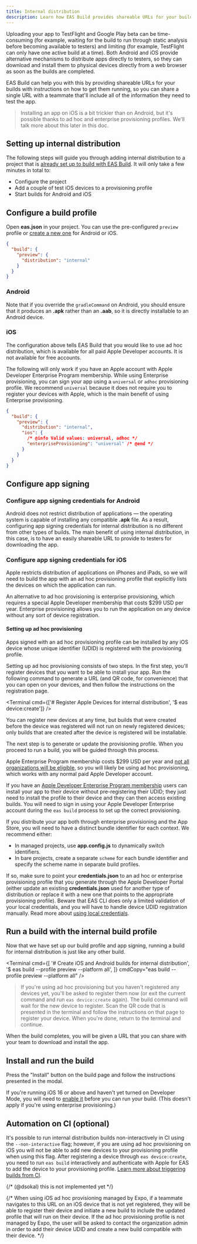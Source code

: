 ```yaml
---
title: Internal distribution
description: Learn how EAS Build provides shareable URLs for your builds with your team for internal distribution.
---
```



Uploading your app to TestFlight and Google Play beta can be time-consuming (for example, waiting for the build to run through static analysis before becoming available to testers) and limiting (for example, TestFlight can only have one active build at a time). Both Android and iOS provide alternative mechanisms to distribute apps directly to testers, so they can download and install them to physical devices directly from a web browser as soon as the builds are completed.

EAS Build can help you with this by providing shareable URLs for your builds with instructions on how to get them running, so you can share a single URL with a teammate that'll include all of the information they need to test the app.

> Installing an app on iOS is a bit trickier than on Android, but it's possible thanks to ad hoc and enterprise provisioning profiles. We'll talk more about this later in this doc.

## Setting up internal distribution

The following steps will guide you through adding internal distribution to a project that is [already set up to build with EAS Build](setup.mdx). It will only take a few minutes in total to:

- Configure the project
- Add a couple of test iOS devices to a provisioning profile
- Start builds for Android and iOS

<Step label="1">

## Configure a build profile

Open **eas.json** in your project. You can use the pre-configured `preview` profile or [create a new one](/build/eas-json/#build-profiles) for Android or iOS.

```json eas.json
{
  "build": {
    "preview": {
      "distribution": "internal"
    }
  }
}
```

### Android

Note that if you override the `gradleCommand` on Android, you should ensure that it produces an **.apk** rather than an **.aab**, so it is directly installable to an Android device.

### iOS

The configuration above tells EAS Build that you would like to use ad hoc distribution, which is available for all paid Apple Developer accounts. It is not available for free accounts.

<Collapsible summary="Do you have an Apple Developer Enterprise Program membership?">

The following will only work if you have an Apple account with Apple Developer Enterprise Program membership. While using Enterprise provisioning, you can sign your app using a `universal` or `adhoc` provisioning profile. We recommend `universal` because it does not require you to register your devices with Apple, which is the main benefit of using Enterprise provisioning.

```json
{
  "build": {
    "preview": {
      "distribution": "internal",
      "ios": {
        /* @info Valid values: universal, adhoc */
        "enterpriseProvisioning": "universal" /* @end */
      }
    }
  }
}
```

</Collapsible>

</Step>

<Step label="2">

## Configure app signing

<Step label="2.1">

### Configure app signing credentials for Android

Android does not restrict distribution of applications &mdash; the operating system is capable of installing any compatible **.apk** file. As a result, configuring app signing credentials for internal distribution is no different from other types of builds. The main benefit of using internal distribution, in this case, is to have an easily shareable URL to provide to testers for downloading the app.

</Step>

<Step label="2.2">

### Configure app signing credentials for iOS

Apple restricts distribution of applications on iPhones and iPads, so we will need to build the app with an ad hoc provisioning profile that explicitly lists the devices on which the application can run.

An alternative to ad hoc provisioning is enterprise provisioning, which requires a special Apple Developer membership that costs $299 USD per year. Enterprise provisioning allows you to run the application on any device without any sort of device registration.

</Step>

#### Setting up ad hoc provisioning

Apps signed with an ad hoc provisioning profile can be installed by any iOS device whose unique identifier (UDID) is registered with the provisioning profile.

Setting up ad hoc provisioning consists of two steps. In the first step, you'll register devices that you want to be able to install your app. Run the following command to generate a URL (and QR code, for convenience) that you can open on your devices, and then follow the instructions on the registration page.

<Terminal cmd={['# Register Apple Devices for internal distribution', '$ eas device:create']} />

You can register new devices at any time, but builds that were created before the device was registered will not run on newly registered devices; only builds that are created after the device is registered will be installable.

The next step is to generate or update the provisioning profile. When you proceed to run a build, you will be guided through this process.

<Collapsible summary="Are you setting up enterprise provisioning?">

Apple Enterprise Program membership costs $299 USD per year and [not all organizations will be eligible](https://developer.apple.com/programs/enterprise/), so you will likely be using ad hoc provisioning, which works with any normal paid Apple Developer account.

If you have an [Apple Developer Enterprise Program membership](https://developer.apple.com/programs/enterprise/) users can install your app to their device without pre-registering their UDID; they just need to install the profile to their device and they can then access existing builds. You will need to sign in using your Apple Developer Enterprise account during the `eas build` process to set up the correct provisioning.

If you distribute your app both through enterprise provisioning and the App Store, you will need to have a distinct bundle identifier for each context. We recommend either:

- In managed projects, use **app.config.js** to dynamically switch identifiers.
- In bare projects, create a separate `scheme` for each bundle identifier and specify the scheme name in separate build profiles.

</Collapsible>

<Collapsible summary="Are you using manual local credentials?">

If so, make sure to point your **credentials.json** to an ad hoc or enterprise provisioning profile that you generate through the Apple Developer Portal (either update an existing **credentials.json** used for another type of distribution or replace it with a new one that points to the appropriate provisioning profile). Beware that EAS CLI does only a limited validation of your local credentials, and you will have to handle device UDID registration manually. Read more about [using local credentials](/app-signing/local-credentials).

</Collapsible>

</Step>

<Step label="3">

## Run a build with the internal build profile

Now that we have set up our build profile and app signing, running a build for internal distribution is just like any other build.

<Terminal
  cmd={[
    '# Create iOS and Android builds for internal distribution',
    '$ eas build --profile preview --platform all',
  ]}
  cmdCopy="eas build --profile preview --platform all"
/>

> If you're using ad hoc provisioning but you haven't registered any devices yet, you'll be asked to register them now (or exit the current command and run `eas device:create` again). The build command will wait for the new device to register. Scan the QR code that is presented in the terminal and follow the instructions on that page to register your device. When you're done, return to the terminal and continue.

When the build completes, you will be given a URL that you can share with your team to download and install the app.

</Step>

<Step label="4">

## Install and run the build

Press the "Install" button on the build page and follow the instructions presented in the modal.

If you're running iOS 16 or above and haven't yet turned on Developer Mode, you will need to [enable it](/guides/ios-developer-mode) before you can run your build. (This doesn't apply if you're using enterprise provisioning.)

</Step>

<Step label="5">

## Automation on CI (optional)

It's possible to run internal distribution builds non-interactively in CI using the `--non-interactive` flag; however, if you are using ad hoc provisioning on iOS you will not be able to add new devices to your provisioning profile when using this flag. After registering a device through `eas device:create`, you need to run `eas build` interactively and authenticate with Apple for EAS to add the device to your provisioning profile. [Learn more about triggering builds from CI](/build/building-on-ci).

</Step>

{/* (@dsokal) this is not implemented yet */}

{/* When using iOS ad hoc provisioning managed by Expo, if a teammate navigates to this URL on an iOS device that is not yet registered, they will be able to register their device and initiate a new build to include the updated profile that will run on their device. If the ad hoc provisioning profile is not managed by Expo, the user will be asked to contact the organization admin in order to add their device UDID and create a new build compatible with their device. */}

